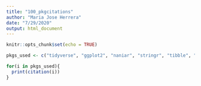 ```yaml
---
title: "100_pkgcitations"
author: "Maria Jose Herrera"
date: "7/29/2020"
output: html_document
---
```


```r
knitr::opts_chunk$set(echo = TRUE)
```



```r
pkgs_used <- c("tidyverse", "ggplot2", "naniar", "stringr", "tibble", "haven", "caret", "PCAmixdata", "cluster", "factoextra", "mclust", "stargazer", "mlr")

for(i in pkgs_used){
  print(citation(i))
}

```
